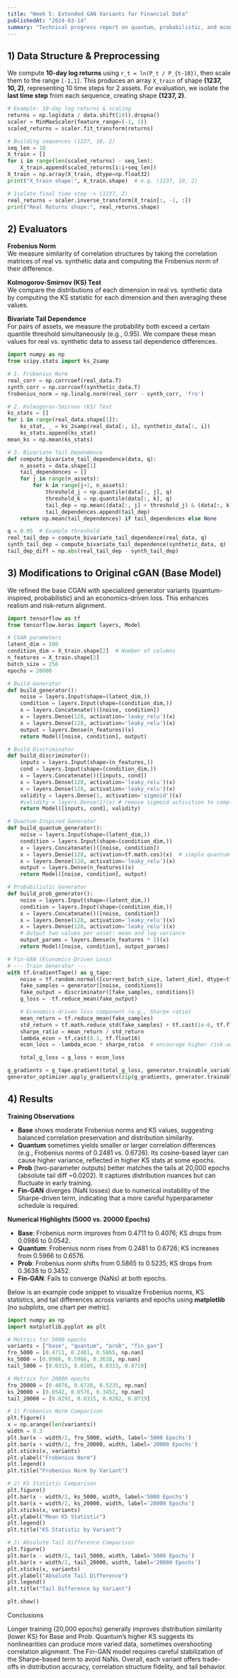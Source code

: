 ```yaml
---
title: "Week 5: Extended GAN Variants for Financial Data"
publishedAt: "2024-03-14"
summary: "Technical progress report on quantum, probabilistic, and economics-driven (FinGAN) modifications to the base CGAN model for financial time-series."
---
```


## 1) Data Structure & Preprocessing

We compute **10-day log returns** using `r_t = ln(P_t / P_{t-10})`, then scale them to the range `[-1,1]`. This produces an array `X_train` of shape **(1237, 10, 2)**, representing 10 time steps for 2 assets. For evaluation, we isolate the **last time step** from each sequence, creating shape **(1237, 2)**.

```python
# Example: 10-day log returns & scaling
returns = np.log(data / data.shift(10)).dropna()
scaler = MinMaxScaler(feature_range=(-1, 1))
scaled_returns = scaler.fit_transform(returns)

# Building sequences (1237, 10, 2)
seq_len = 10
X_train = []
for i in range(len(scaled_returns) - seq_len):
    X_train.append(scaled_returns[i:i+seq_len])
X_train = np.array(X_train, dtype=np.float32)
print("X_train shape:", X_train.shape)  # e.g. (1237, 10, 2)

# Isolate final time step -> (1237, 2)
real_returns = scaler.inverse_transform(X_train[:, -1, :])
print("Real Returns shape:", real_returns.shape)

```

## 2) Evaluators

**Frobenius Norm**  
We measure similarity of correlation structures by taking the correlation matrices of real vs. synthetic data and computing the Frobenius norm of their difference.

**Kolmogorov-Smirnov (KS) Test**  
We compare the distributions of each dimension in real vs. synthetic data by computing the KS statistic for each dimension and then averaging these values.

**Bivariate Tail Dependence**  
For pairs of assets, we measure the probability both exceed a certain quantile threshold simultaneously (e.g., 0.95). We compare these mean values for real vs. synthetic data to assess tail dependence differences.

```python
import numpy as np
from scipy.stats import ks_2samp

# 1. Frobenius Norm
real_corr = np.corrcoef(real_data.T)
synth_corr = np.corrcoef(synthetic_data.T)
frobenius_norm = np.linalg.norm(real_corr - synth_corr, 'fro')

# 2. Kolmogorov-Smirnov (KS) Test
ks_stats = []
for i in range(real_data.shape[1]):
    ks_stat, _ = ks_2samp(real_data[:, i], synthetic_data[:, i])
    ks_stats.append(ks_stat)
mean_ks = np.mean(ks_stats)

# 3. Bivariate Tail Dependence
def compute_bivariate_tail_dependence(data, q):
    n_assets = data.shape[1]
    tail_dependences = []
    for j in range(n_assets):
        for k in range(j+1, n_assets):
            threshold_j = np.quantile(data[:, j], q)
            threshold_k = np.quantile(data[:, k], q)
            tail_dep = np.mean((data[:, j] > threshold_j) & (data[:, k] > threshold_k))
            tail_dependences.append(tail_dep)
    return np.mean(tail_dependences) if tail_dependences else None

q = 0.95  # Example threshold
real_tail_dep = compute_bivariate_tail_dependence(real_data, q)
synth_tail_dep = compute_bivariate_tail_dependence(synthetic_data, q)
tail_dep_diff = np.abs(real_tail_dep - synth_tail_dep)
```

## 3) Modifications to Original cGAN (Base Model)

We refined the base CGAN with specialized generator variants (quantum-inspired, probabilistic) and an economics-driven loss. This enhances realism and risk-return alignment.

```python
import tensorflow as tf
from tensorflow.keras import layers, Model

# CGAN parameters
latent_dim = 100
condition_dim = X_train.shape[2]  # Number of columns
n_features = X_train.shape[2]
batch_size = 256
epochs = 20000

# Build Generator
def build_generator():
    noise = layers.Input(shape=(latent_dim,))
    condition = layers.Input(shape=(condition_dim,))
    x = layers.Concatenate()([noise, condition])
    x = layers.Dense(128, activation='leaky_relu')(x)
    x = layers.Dense(128, activation='leaky_relu')(x)
    output = layers.Dense(n_features)(x)
    return Model([noise, condition], output)

# Build Discriminator
def build_discriminator():
    inputs = layers.Input(shape=(n_features,))
    cond = layers.Input(shape=(condition_dim,))
    x = layers.Concatenate()([inputs, cond])
    x = layers.Dense(128, activation='leaky_relu')(x)
    x = layers.Dense(128, activation='leaky_relu')(x)
    validity = layers.Dense(1, activation='sigmoid')(x)
    #validity = layers.Dense(1)(x) # remove sigmoid activition to completely match paper
    return Model([inputs, cond], validity)

# Quantum-Inspired Generator
def build_quantum_generator():
    noise = layers.Input(shape=(latent_dim,))
    condition = layers.Input(shape=(condition_dim,))
    x = layers.Concatenate()([noise, condition])
    x = layers.Dense(128, activation=tf.math.cos)(x)  # simple quantum proxy
    x = layers.Dense(128, activation='leaky_relu')(x)
    output = layers.Dense(n_features)(x)
    return Model([noise, condition], output)

# Probabilistic Generator
def build_prob_generator():
    noise = layers.Input(shape=(latent_dim,))
    condition = layers.Input(shape=(condition_dim,))
    x = layers.Concatenate()([noise, condition])
    x = layers.Dense(128, activation='leaky_relu')(x)
    x = layers.Dense(128, activation='leaky_relu')(x)
    # Output two values per asset: mean and log-variance
    output_params = layers.Dense(n_features * 2)(x)
    return Model([noise, condition], output_params)

# Fin-GAN (Economics-Driven Loss)
# --- Train Generator ---
with tf.GradientTape() as g_tape:
    noise = tf.random.normal([current_batch_size, latent_dim], dtype=tf.float16)
    fake_samples = generator([noise, conditions])
    fake_output = discriminator([fake_samples, conditions])
    g_loss = -tf.reduce_mean(fake_output)

    # Economics-driven loss component (e.g., Sharpe ratio)
    mean_return = tf.reduce_mean(fake_samples)
    std_return = tf.math.reduce_std(fake_samples) + tf.cast(1e-6, tf.float16)
    sharpe_ratio = mean_return / std_return
    lambda_econ = tf.cast(0.1, tf.float16)
    econ_loss = -lambda_econ * sharpe_ratio  # encourage higher risk-adjusted returns

    total_g_loss = g_loss + econ_loss

g_gradients = g_tape.gradient(total_g_loss, generator.trainable_variables)
generator_optimizer.apply_gradients(zip(g_gradients, generator.trainable_variables))
```

## 4) Results

**Training Observations**

- **Base** shows moderate Frobenius norms and KS values, suggesting balanced correlation preservation and distribution similarity.
- **Quantum** sometimes yields smaller or larger correlation differences (e.g., Frobenius norms of 0.2481 vs. 0.6726). Its cosine-based layer can cause higher variance, reflected in higher KS stats at some epochs.
- **Prob** (two-parameter outputs) better matches the tails at 20,000 epochs (absolute tail diff ~0.0202). It captures distribution nuances but can fluctuate in early training.
- **Fin-GAN** diverges (NaN losses) due to numerical instability of the Sharpe-driven term, indicating that a more careful hyperparameter schedule is required.

**Numerical Highlights (5000 vs. 20000 Epochs)**

- **Base**: Frobenius norm improves from 0.4711 to 0.4076; KS drops from 0.0986 to 0.0542.
- **Quantum**: Frobenius norm rises from 0.2481 to 0.6726; KS increases from 0.5966 to 0.6576.
- **Prob**: Frobenius norm shifts from 0.5865 to 0.5235; KS drops from 0.3638 to 0.3452.
- **Fin-GAN**: Fails to converge (NaNs) at both epochs.

Below is an example code snippet to visualize Frobenius norms, KS statistics, and tail differences across variants and epochs using **matplotlib** (no subplots, one chart per metric).

```python
import numpy as np
import matplotlib.pyplot as plt

# Metrics for 5000 epochs
variants = ["base", "quantum", "prob", "fin_gan"]
fro_5000 = [0.4711, 0.2481, 0.5865, np.nan]
ks_5000 = [0.0986, 0.5966, 0.3638, np.nan]
tail_5000 = [0.0315, 0.0105, 0.0315, 0.0719]

# Metrics for 20000 epochs
fro_20000 = [0.4076, 0.6726, 0.5235, np.nan]
ks_20000 = [0.0542, 0.6576, 0.3452, np.nan]
tail_20000 = [0.0291, 0.0315, 0.0202, 0.0719]

# 1) Frobenius Norm Comparison
plt.figure()
x = np.arange(len(variants))
width = 0.3
plt.bar(x - width/2, fro_5000, width, label='5000 Epochs')
plt.bar(x + width/2, fro_20000, width, label='20000 Epochs')
plt.xticks(x, variants)
plt.ylabel("Frobenius Norm")
plt.legend()
plt.title("Frobenius Norm by Variant")

# 2) KS Statistic Comparison
plt.figure()
plt.bar(x - width/2, ks_5000, width, label='5000 Epochs')
plt.bar(x + width/2, ks_20000, width, label='20000 Epochs')
plt.xticks(x, variants)
plt.ylabel("Mean KS Statistic")
plt.legend()
plt.title("KS Statistic by Variant")

# 3) Absolute Tail Difference Comparison
plt.figure()
plt.bar(x - width/2, tail_5000, width, label='5000 Epochs')
plt.bar(x + width/2, tail_20000, width, label='20000 Epochs')
plt.xticks(x, variants)
plt.ylabel("Absolute Tail Difference")
plt.legend()
plt.title("Tail Difference by Variant")

plt.show()
```

Conclusions

Longer training (20,000 epochs) generally improves distribution similarity (lower KS) for Base and Prob.
Quantum’s higher KS suggests its nonlinearities can produce more varied data, sometimes overshooting correlation alignment.
The Fin-GAN model requires careful stabilization of the Sharpe-based term to avoid NaNs.
Overall, each variant offers trade-offs in distribution accuracy, correlation structure fidelity, and tail behavior.
